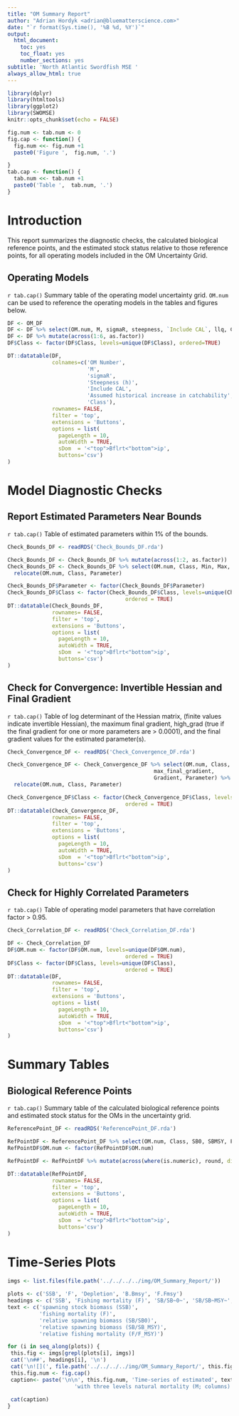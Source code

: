 ```yaml
---
title: "OM Summary Report"
author: "Adrian Hordyk <adrian@bluematterscience.com>"
date: "`r format(Sys.time(), '%B %d, %Y')`"
output:
  html_document:
    toc: yes
    toc_float: yes
    number_sections: yes
subtitle: 'North Atlantic Swordfish MSE '
always_allow_html: true
---
```



```r
library(dplyr)
library(htmltools)
library(ggplot2)
library(SWOMSE)
knitr::opts_chunk$set(echo = FALSE)

fig.num <- tab.num <- 0
fig.cap <- function() {
  fig.num <<- fig.num +1
  paste0('Figure ',  fig.num, '.')

} 
tab.cap <- function() {
  tab.num <<- tab.num +1
  paste0('Table ',  tab.num, '.')
}

```

# Introduction

This report summarizes the diagnostic checks, the calculated biological reference points, and the estimated stock status relative to those reference points, for all operating models included in the OM Uncertainty Grid.  

## Operating Models 

`r tab.cap()` Summary table of the operating model uncertainty grid. `OM.num` can be used to reference the operating models in the tables and figures below. 

```r
DF <- OM_DF
DF <- DF %>% select(OM.num, M, sigmaR, steepness, `Include CAL`, llq, Class)
DF <- DF %>% mutate(across(1:6, as.factor))
DF$Class <- factor(DF$Class, levels=unique(DF$Class), ordered=TRUE)

DT::datatable(DF, 
              colnames=c('OM Number',
                         'M',
                         'sigmaR',
                         'Steepness (h)',
                         'Include CAL',
                         'Assumed historical increase in catchability',
                         'Class'),
              rownames= FALSE,
              filter = 'top',
              extensions = 'Buttons',
              options = list(
                pageLength = 10, 
                autoWidth = TRUE,
                sDom  = '<"top">Bflrt<"bottom">ip',
                buttons='csv')
)


```
# Model Diagnostic Checks

## Report Estimated Parameters Near Bounds

`r tab.cap()` Table of estimated parameters within 1% of the bounds.

```r
Check_Bounds_DF <- readRDS('Check_Bounds_DF.rda')

Check_Bounds_DF <- Check_Bounds_DF %>% mutate(across(1:2, as.factor))
Check_Bounds_DF <- Check_Bounds_DF %>% select(OM.num, Class, Min, Max, Value, Parameter) %>%
  relocate(OM.num, Class, Parameter)

Check_Bounds_DF$Parameter <- factor(Check_Bounds_DF$Parameter)
Check_Bounds_DF$Class <- factor(Check_Bounds_DF$Class, levels=unique(Check_Bounds_DF$Class),
                                     ordered = TRUE)
DT::datatable(Check_Bounds_DF,
              rownames= FALSE,
              filter = 'top',
              extensions = 'Buttons',
              options = list(
                pageLength = 10, 
                autoWidth = TRUE,
                sDom  = '<"top">Bflrt<"bottom">ip',
                buttons='csv')
)

```

## Check for Convergence: Invertible Hessian and Final Gradient

`r tab.cap()` Table of log determinant of the Hessian matrix, (finite values indicate invertible Hessian), the maximum final gradient, high_grad (true if the final gradient for one or more parameters are > 0.0001), and the final gradient values for the estimated parameter(s).

```r
Check_Convergence_DF <- readRDS('Check_Convergence_DF.rda')

Check_Convergence_DF <- Check_Convergence_DF %>% select(OM.num, Class,  log_det_hessian, invertible,
                                              max_final_gradient, 
                                              Gradient, Parameter) %>%
  relocate(OM.num, Class, Parameter)

Check_Convergence_DF$Class <- factor(Check_Convergence_DF$Class, levels=unique(Check_Convergence_DF$Class),
                                     ordered = TRUE)
DT::datatable(Check_Convergence_DF,
              rownames= FALSE,
              filter = 'top',
              extensions = 'Buttons',
              options = list(
                pageLength = 10, 
                autoWidth = TRUE,
                sDom  = '<"top">Bflrt<"bottom">ip',
                buttons='csv')
)


```

## Check for Highly Correlated Parameters

`r tab.cap()` Table of operating model parameters that have correlation factor > 0.95.

```r

Check_Correlation_DF <- readRDS('Check_Correlation_DF.rda')

DF <- Check_Correlation_DF
DF$OM.num <- factor(DF$OM.num, levels=unique(DF$OM.num),
                                     ordered = TRUE)
DF$Class <- factor(DF$Class, levels=unique(DF$Class),
                                     ordered = TRUE)
DT::datatable(DF,
              rownames= FALSE,
              filter = 'top',
              extensions = 'Buttons',
              options = list(
                pageLength = 10, 
                autoWidth = TRUE,
                sDom  = '<"top">Bflrt<"bottom">ip',
                buttons='csv')
)


```


# Summary Tables

## Biological Reference Points

`r tab.cap()` Summary table of the calculated biological reference points and estimated stock status for the OMs in the uncertainty grid. 

```r
ReferencePoint_DF <- readRDS('ReferencePoint_DF.rda')

RefPointDF <- ReferencePoint_DF %>% select(OM.num, Class, SB0, SBMSY, FMSY, MSY_d, MSY_r, SB_SB0, SB_SBMSY, F_FMSY)
RefPointDF$OM.num <- factor(RefPointDF$OM.num)

RefPointDF <- RefPointDF %>% mutate(across(where(is.numeric), round, digits=2))

DT::datatable(RefPointDF,
              rownames= FALSE,
              filter = 'top',
              extensions = 'Buttons',
              options = list(
                pageLength = 10, 
                autoWidth = TRUE,
                sDom  = '<"top">Bflrt<"bottom">ip',
                buttons='csv')
)
```


# Time-Series Plots  


```r
imgs <- list.files(file.path('../../../../img/OM_Summary_Report/'))

plots <- c('SSB', 'F', 'Depletion', 'B.Bmsy', 'F.Fmsy')
headings <- c('SSB', 'Fishing mortality (F)', 'SB/SB~0~', 'SB/SB~MSY~', 'F/F~MSY~')
text <- c('spawning stock biomass (SSB)',
          'fishing mortality (F)',
          'relative spawning biomass (SB/SB0)',
          'relative spawning biomass (SB/SB_MSY)',
          'relative fishing mortality (F/F_MSY)')

```

```r

for (i in seq_along(plots)) {
 this.fig <- imgs[grepl(plots[i], imgs)]
 cat('\n##', headings[i], '\n')
 cat('\n![](', file.path('../../../../img/OM_Summary_Report/', this.fig), ')')
 this.fig.num <- fig.cap()
 caption<- paste('\n\n', this.fig.num, 'Time-series of estimated', text[i], 
                     'with three levels natural mortality (M; columns) and three levels steepness (h; rows), and the Reference OMs and two sets of Robustness OMs (colors). The black dashed line represents the predictions from the 2022 Base Case stock assessment.\n\n\n')
                     
 cat(caption)
}
```
